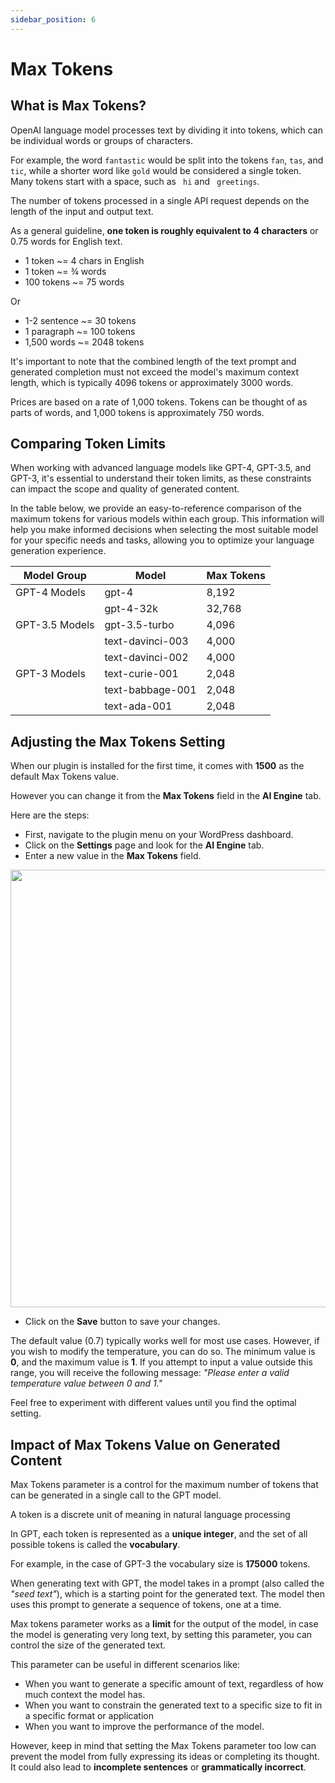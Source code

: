 ```yaml
---
sidebar_position: 6
---
```



# Max Tokens

## What is Max Tokens?

OpenAI language model processes text by dividing it into tokens, which can be individual words or groups of characters.

For example, the word `fantastic` would be split into the tokens `fan`, `tas`, and `tic`, while a shorter word like `gold` would be considered a single token. Many tokens start with a space, such as ` hi` and ` greetings`.

The number of tokens processed in a single API request depends on the length of the input and output text.

As a general guideline, **one token is roughly equivalent to 4 characters** or 0.75 words for English text.

- 1 token ~= 4 chars in English
- 1 token ~= ¾ words
- 100 tokens ~= 75 words

Or

- 1-2 sentence ~= 30 tokens
- 1 paragraph ~= 100 tokens
- 1,500 words ~= 2048 tokens

It's important to note that the combined length of the text prompt and generated completion must not exceed the model's maximum context length, which is typically 4096 tokens or approximately 3000 words.

Prices are based on a rate of 1,000 tokens. Tokens can be thought of as parts of words, and 1,000 tokens is approximately 750 words.

## Comparing Token Limits

When working with advanced language models like GPT-4, GPT-3.5, and GPT-3, it's essential to understand their token limits, as these constraints can impact the scope and quality of generated content.

In the table below, we provide an easy-to-reference comparison of the maximum tokens for various models within each group. This information will help you make informed decisions when selecting the most suitable model for your specific needs and tasks, allowing you to optimize your language generation experience.

| Model Group    | Model           | Max Tokens |
| -------------- | --------------- | ---------- |
| GPT-4 Models   | gpt-4           | 8,192      |
|                | gpt-4-32k       | 32,768     |
| GPT-3.5 Models | gpt-3.5-turbo   | 4,096      |
|                | text-davinci-003| 4,000      |
|                | text-davinci-002| 4,000      |
| GPT-3 Models   | text-curie-001  | 2,048      |
|                | text-babbage-001| 2,048      |
|                | text-ada-001    | 2,048      |

## Adjusting the Max Tokens Setting

When our plugin is installed for the first time, it comes with **1500** as the default Max Tokens value.

However you can change it from the **Max Tokens** field in the **AI Engine** tab.

Here are the steps:

- First, navigate to the plugin menu on your WordPress dashboard.
- Click on the **Settings** page and look for the **AI Engine** tab.
- Enter a new value in the **Max Tokens** field.

<img src={MaxTokens} width="700" />

- Click on the **Save** button to save your changes.

The default value (0.7) typically works well for most use cases. However, if you wish to modify the temperature, you can do so. The minimum value is **0**, and the maximum value is **1**. If you attempt to input a value outside this range, you will receive the following message: *"Please enter a valid temperature value between 0 and 1."*

Feel free to experiment with different values until you find the optimal setting.

## Impact of Max Tokens Value on Generated Content

Max Tokens parameter is a control for the maximum number of tokens that can be generated in a single call to the GPT model.

A token is a discrete unit of meaning in natural language processing

In GPT, each token is represented as a **unique integer**, and the set of all possible tokens is called the **vocabulary**.

For example, in the case of GPT-3 the vocabulary size is **175000** tokens.

When generating text with GPT, the model takes in a prompt (also called the *"seed text"*), which is a starting point for the generated text. The model then uses this prompt to generate a sequence of tokens, one at a time. 

Max tokens parameter works as a **limit** for the output of the model, in case the model is generating very long text, by setting this parameter, you can control the size of the generated text.

This parameter can be useful in different scenarios like:
- When you want to generate a specific amount of text, regardless of how much context the model has.
- When you want to constrain the generated text to a specific size to fit in a specific format or application
- When you want to improve the performance of the model.

However, keep in mind that setting the Max Tokens parameter too low can prevent the model from fully expressing its ideas or completing its thought. It could also lead to **incomplete sentences** or **grammatically incorrect**.
